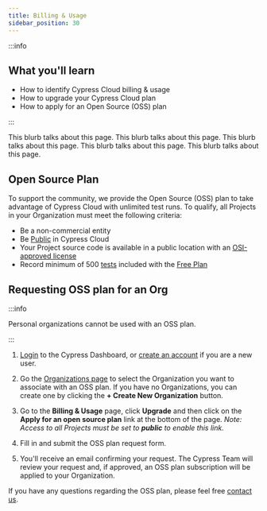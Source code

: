 ```yaml
---
title: Billing & Usage
sidebar_position: 30
---
```


:::info

## <Icon name="graduation-cap" /> What you'll learn

- How to identify Cypress Cloud billing & usage
- How to upgrade your Cypress Cloud plan
- How to apply for an Open Source (OSS) plan

:::

This blurb talks about this page. This blurb talks about this page. This blurb
talks about this page. This blurb talks about this page. This blurb talks about
this page.

<DocsImage
  src="/img/guides/cloud/billing/billing-and-usage-results.jpg"
  alt="Billing and Usage Results"
/>

## Open Source Plan

To support the community, we provide the Open Source (OSS) plan to take
advantage of Cypress Cloud with unlimited test runs. To qualify, all Projects in
your Organization must meet the following criteria:

- Be a non-commercial entity
- Be [Public](https://on.cypress.io/projects#Change-project-access) in Cypress
  Cloud
- Your Project source code is available in a public location with an
  [OSI-approved license](https://opensource.org/licenses)
- Record minimum of 500
  [tests](https://on.cypress.io/cloud-faq#What-counts-as-a-test-result) included
  with the [Free Plan](https://www.cypress.io/pricing)

## Requesting OSS plan for an Org

:::info

<Icon name="exclamation-triangle" /> Personal organizations cannot be used with an
OSS plan.

:::

1. [Login](https://on.cypress.io/dashboard) to the Cypress Dashboard, or
   [create an account](https://on.cypress.io/dashboard) if you are a new user.

2. Go the [Organizations page](https://on.cypress.io/dashboard/organizations) to
   select the Organization you want to associate with an OSS plan. If you have
   no Organizations, you can create one by clicking the **+ Create New
   Organization** button.

   <DocsImage
     src="/img/guides/cloud/organizations/oss-plan-2-select-org.jpg"
     alt="Select or add organization"
     width="80%"
   />

3. Go to the **Billing & Usage** page, click **Upgrade** and then click on the
   **Apply for an open source plan** link at the bottom of the page. _Note:
   Access to all Projects must be set to **public** to enable this link._

   <DocsImage
     src="/img/guides/cloud/organizations/oss-plan-3-billing.jpg"
     alt="Upgrade Plan"
   />
   <DocsImage
     src="/img/guides/cloud/organizations/oss-plan-4-billing.jpg"
     alt="Click Apply for an open source plan"
   />

4. Fill in and submit the OSS plan request form.

   <DocsImage
     src="/img/guides/cloud/organizations/oss-plan-5-billing.jpg"
     alt="OSS plan request form"
   />

5. You'll receive an email confirming your request. The Cypress Team will review
   your request and, if approved, an OSS plan subscription will be applied to
   your Organization.

If you have any questions regarding the OSS plan, please feel free
[contact us](mailto:hello@cypress.io).
